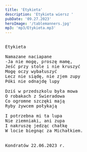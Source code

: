 ```yaml
---
title: 'Etykieta'
description: 'Etykieta wiersz '
pubDate: '09.27.2023'
heroImage: '/tablemanners.jpg'
mp3: 'mp3/Etykieta.mp3'
---
```

<pre>

Etykieta

Namazane naciapane
-Ja nie mogę, proszę mamę,
Jeść przy stole i nie kruszyć
Mogę oczy wybałuszyć
Lecz nie siądę, nie zjem zupy
Póki nie odnajdę lupy

Dziś w przedszkolu była mowa
O robakach z Świeradowa
Co ogromne szczęki mają
Ryby żywcem połykają 

I potrzebna mi ta lupa
Nie ziemniaki, ani zupa
I nakruszę jedząc chałkę 
W locie biegnąc za Michałkiem.


Kondratów 22.06.2023 r.


</pre>
